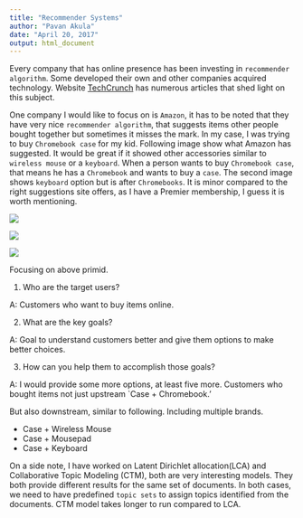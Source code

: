 ```yaml
---
title: "Recommender Systems"
author: "Pavan Akula"
date: "April 20, 2017"
output: html_document
---
```


Every company that has online presence has been investing in `recommender algorithm`. Some developed their own and other companies acquired technology. Website [TechCrunch](https://techcrunch.com/tag/recommendations/) has numerous articles that shed light on this subject.

One company I would like to focus on is `Amazon`, it has to be noted that they have very nice `recommender algorithm`, that suggests items other people bought together but sometimes it misses the mark. In my case, I was trying to buy `Chromebook case` for my kid. Following image show what Amazon has suggested. It would be great if it showed other accessories similar to `wireless mouse` or a `keyboard`. When a person wants to buy `Chromebook case`, that means he has a `Chromebook` and wants to buy a `case`. The second image shows `keyboard` option but is after `Chromebooks`. It is minor compared to the right suggestions site offers, as I have a Premier membership, I guess it is worth mentioning.

![](Amazon.PNG)

![](Amazon1.PNG)

![](recommendations.PNG)

Focusing on above primid.

1. Who are the target users?

A: Customers who want to buy items online.

2. What are the key goals?

A: Goal to understand customers better and give them options to make better choices.

3. How can you help them to accomplish those goals?

A: I would provide some more options, at least five more. Customers who bought items not just upstream `Case + Chromebook.'

But also downstream, similar to following. Including multiple brands.

- Case + Wireless Mouse
- Case + Mousepad
- Case + Keyboard

On a side note, I have worked on Latent Dirichlet allocation(LCA) and Collaborative Topic Modeling (CTM), both are very interesting models. They both provide different results for the same set of documents. In both cases, we need to have predefined `topic sets` to assign topics identified from the documents. CTM model takes longer to run compared to LCA.


